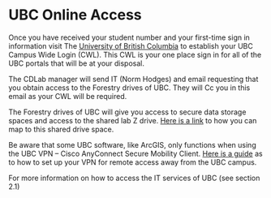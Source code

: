 # UBC Online Access {-#ubconlineaccess}

Once you have received your student number and your first-time sign in information visit The [University of British Columbia](https://activate.id.ubc.ca/iamweb/) to establish your UBC Campus Wide Login (CWL). This CWL is your one place sign in for all of the UBC portals that will be at your disposal. 

The CDLab manager will send IT (Norm Hodges) and email requesting that you obtain access to the Forestry drives of UBC. They will Cc you in this email as your CWL will be required. 

The Forestry drives of UBC will give you access to secure data storage spaces and access to the shared lab Z drive. [Here is a link](https://it.ubc.ca/services/web-servers-storage/home-drive-storage-service/mapping-or-mounting-your-home-drive-0) to how you can map to this shared drive space.

Be aware that some UBC software, like ArcGIS, only functions when using the UBC VPN – Cisco AnyConnect Secure Mobility Client. [Here is a guide](https://it.ubc.ca/services/email-voice-internet/myvpn/setup-documents) as to how to set up your VPN for remote access away from the UBC campus. 

For more information on how to access the IT services of UBC (see section 2.1)
